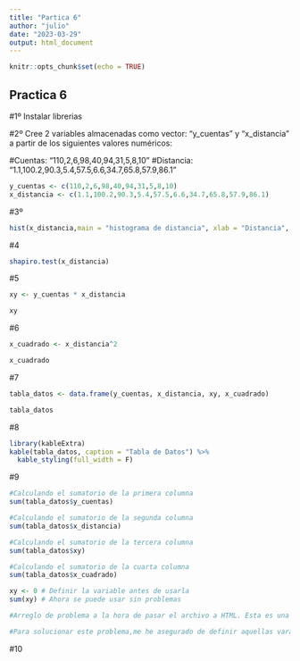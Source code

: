 ```yaml
---
title: "Partica 6"
author: "julio"
date: "2023-03-29"
output: html_document
---
```


```r
knitr::opts_chunk$set(echo = TRUE)
```

## Practica 6

#1º Instalar librerias 



#2º Cree 2 variables almacenadas como vector: “y_cuentas” y “x_distancia” a partir de los siguientes valores numéricos:  

#Cuentas: “110,2,6,98,40,94,31,5,8,10” 
#Distancia: “1.1,100.2,90.3,5.4,57.5,6.6,34.7,65.8,57.9,86.1”

```r
y_cuentas <- c(110,2,6,98,40,94,31,5,8,10)
x_distancia <- c(1.1,100.2,90.3,5.4,57.5,6.6,34.7,65.8,57.9,86.1)
```

#3º
```r
hist(x_distancia,main = "histograma de distancia", xlab = "Distancia", ylab = "Frecuencia")
```

#4
```r
shapiro.test(x_distancia)
```
#5
```r

xy <- y_cuentas * x_distancia

xy

```
#6
```r
x_cuadrado <- x_distancia^2

x_cuadrado
```
#7
```r
tabla_datos <- data.frame(y_cuentas, x_distancia, xy, x_cuadrado)

tabla_datos

```
#8
```r
library(kableExtra)
kable(tabla_datos, caption = "Tabla de Datos") %>%
  kable_styling(full_width = F)

```

#9
```r
#Calculando el sumatorio de la primera columna
sum(tabla_datos$y_cuentas)

#Calculando el sumatorio de la segunda columna
sum(tabla_datos$x_distancia)

#Calculando el sumatorio de la tercera columna
sum(tabla_datos$xy)

#Calculando el sumatorio de la cuarta columna
sum(tabla_datos$x_cuadrado)
```
```r
xy <- 0 # Definir la variable antes de usarla 
sum(xy) # Ahora se puede usar sin problemas

#Arreglo de problema a la hora de pasar el archivo a HTML. Esta es una solución.

#Para solucionar este problema,me he asegurado de definir aquellas varables que estoy usando.
```

#10

```r


```






